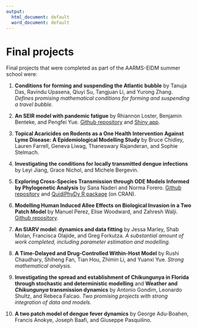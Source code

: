 ```yaml
---
output:
  html_document: default
  word_document: default
---
```

# Final projects {-}

Final projects that were completed as part of the AARMS-EIDM summer school were:

1. **Conditions for forming and suspending the Atlantic bubble** by Tanuja Das, Ravindu Upasena, Qiuyi Su, Tangjuan Li, and Yurong Zhang. _Defines promising mathematical conditions for forming and suspending a travel bubble._

1. **An SEIR model with pandemic fatigue** by Rhiannon Loster, Benjamin Benteke, and Pengfei Yue. [Github repository](https://github.com/maxwellyue1/AARMS_Summer_School) and [Shiny app](https://rloster.shinyapps.io/AARMS2023/).

1. **Topical Acaricides on Rodents as a One Health Intervention Against Lyme Disease: A Epidemiological Modelling Study** by Bruce Chidley, Lauren Farrell, Geneva Liwag, Thaneswary Rajanderan, and Sophie Stelmach.

1. **Investigating the conditions for locally transmitted dengue infections** by Leyi Jiang, Grace Nichol, and Michele Bergevin.

1. **Exploring Cross-Species Transmission through ODE Models Informed by Phylogenetic Analysis** by Sana Naderi and Norma Forero. [Github repository](https://github.com/Saannah/AARMS) and [QuidiPhyDy R package](https://github.com/Saannah/QuidiPhydy) (on CRAN).

1. **Modelling Human Induced Allee Effects on Biological Invasion in a Two Patch Model** by Manuel Perez, Elise Woodward, and Zahresh Walji. [Github repository](https://github.com/ewoodwar/Final-project-2023-AARMS).

1. **An SIARV model: dynamics and data fitting** by Jessa Marley, Shab Molan, Francisca Olajide, and Greg Forkutza. _A substantial amount of work completed, including parameter estimation and modelling._

1. **A Time-Delayed and Drug-Controlled Within-Host Model** by Rushi Chaudhary, Shiheng Fan, Tian Hou, Zhimin Li, and Yuanxi Yue. _Strong mathematical analysis._

1. **Investigating the spread and establishment of Chikungunya in Florida through stochastic and deterministic modelling** and **Weather and _Chikungunya_ transmission dynamics** by Antonio Gondim, Leonardo Shultz, and Rebeca Falcao. _Two promising projects with strong integration of data and models._

1. **A two patch model of dengue fever dynamics** by George Adu-Boahen, Francis Anokye, Joseph Baafi, and Giuseppe Pasquilino.